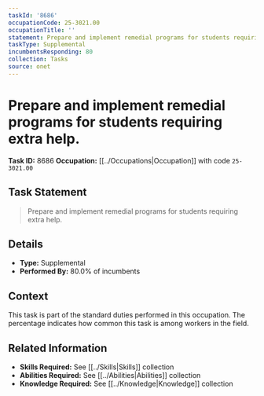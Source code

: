 ```yaml
---
taskId: '8686'
occupationCode: 25-3021.00
occupationTitle: ''
statement: Prepare and implement remedial programs for students requiring extra help.
taskType: Supplemental
incumbentsResponding: 80
collection: Tasks
source: onet
---
```

# Prepare and implement remedial programs for students requiring extra help.

**Task ID:** 8686
**Occupation:** [[../Occupations|Occupation]] with code `25-3021.00`

## Task Statement

> Prepare and implement remedial programs for students requiring extra help.

## Details

- **Type:** Supplemental
- **Performed By:** 80.0% of incumbents

## Context

This task is part of the standard duties performed in this occupation. The percentage indicates how common this task is among workers in the field.

## Related Information

- **Skills Required:** See [[../Skills|Skills]] collection
- **Abilities Required:** See [[../Abilities|Abilities]] collection
- **Knowledge Required:** See [[../Knowledge|Knowledge]] collection
